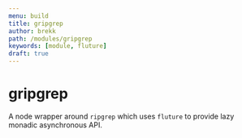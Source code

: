 ```yaml
---
menu: build
title: gripgrep 
author: brekk
path: /modules/gripgrep
keywords: [module, fluture]
draft: true
---
```


# gripgrep

A node wrapper around `ripgrep` which uses `fluture` to provide lazy monadic asynchronous API. 

